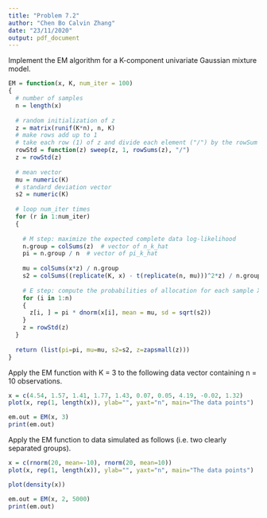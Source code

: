 ```yaml
---
title: "Problem 7.2"
author: "Chen Bo Calvin Zhang"
date: "23/11/2020"
output: pdf_document
---
```


Implement the EM algorithm for a K-component univariate Gaussian mixture model.

```r
EM = function(x, K, num_iter = 100)
{
  # number of samples
  n = length(x)
  
  # random initialization of z
  z = matrix(runif(K*n), n, K)
  # make rows add up to 1
  # take each row (1) of z and divide each element ("/") by the rowSum
  rowStd = function(z) sweep(z, 1, rowSums(z), "/")
  z = rowStd(z)
  
  # mean vector
  mu = numeric(K)
  # standard deviation vector
  s2 = numeric(K)
  
  # loop num_iter times
  for (r in 1:num_iter)
  {
    
    # M step: maximize the expected complete data log-likelihood
    n.group = colSums(z)  # vector of n_k_hat
    pi = n.group / n  # vector of pi_k_hat
    
    mu = colSums(x*z) / n.group
    s2 = colSums((replicate(K, x) - t(replicate(n, mu)))^2*z) / n.group
    
    # E step: compute the probabilities of allocation for each sample X_i
    for (i in 1:n)
    {
      z[i, ] = pi * dnorm(x[i], mean = mu, sd = sqrt(s2))
    }
    z = rowStd(z)
  }
  
  return (list(pi=pi, mu=mu, s2=s2, z=zapsmall(z)))
}
```

Apply the EM function with K = 3 to the following data vector containing n = 10 observations.

```r
x = c(4.54, 1.57, 1.41, 1.77, 1.43, 0.07, 0.05, 4.19, -0.02, 1.32)
plot(x, rep(1, length(x)), ylab="", yaxt="n", main="The data points")

em.out = EM(x, 3)
print(em.out)
```

Apply the EM function to data simulated as follows (i.e. two clearly separated groups).

```r
x = c(rnorm(20, mean=-10), rnorm(20, mean=10))
plot(x, rep(1, length(x)), ylab="", yaxt="n", main="The data points")

plot(density(x))

em.out = EM(x, 2, 5000)
print(em.out)
```